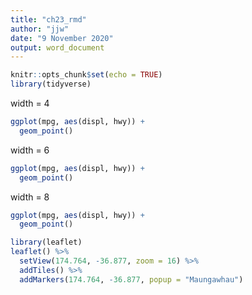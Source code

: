 ```yaml
---
title: "ch23_rmd"
author: "jjw"
date: "9 November 2020"
output: word_document
---
```


```r
knitr::opts_chunk$set(echo = TRUE)
library(tidyverse)
```

width = 4

```r
ggplot(mpg, aes(displ, hwy)) +
  geom_point()
```

width = 6

```r
ggplot(mpg, aes(displ, hwy)) +
  geom_point()
```

width = 8

```r
ggplot(mpg, aes(displ, hwy)) +
  geom_point()

```
```r
library(leaflet)
leaflet() %>% 
  setView(174.764, -36.877, zoom = 16) %>% 
  addTiles() %>% 
  addMarkers(174.764, -36.877, popup = "Maungawhau")
```
